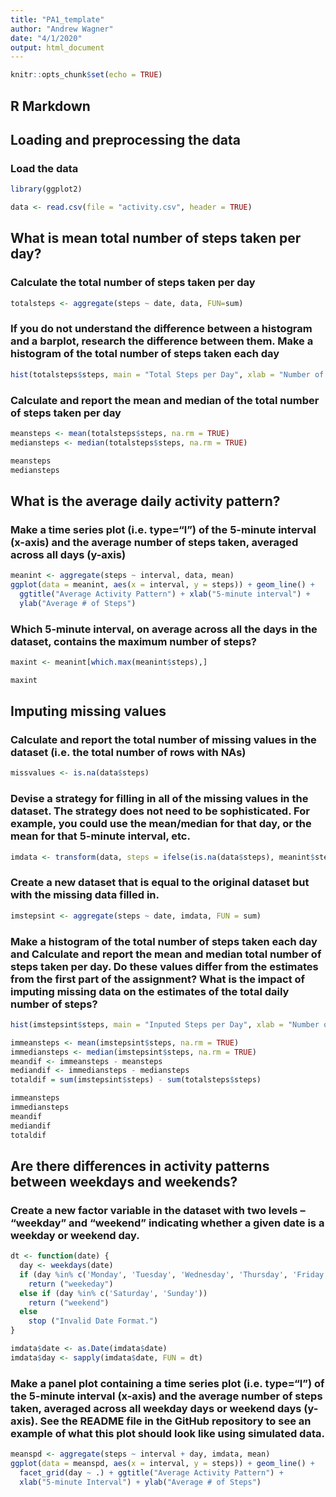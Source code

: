 ```yaml
---
title: "PA1_template"
author: "Andrew Wagner"
date: "4/1/2020"
output: html_document
---
```


```r
knitr::opts_chunk$set(echo = TRUE)
```

## R Markdown

## Loading and preprocessing the data

### Load the data

```r
library(ggplot2)

data <- read.csv(file = "activity.csv", header = TRUE)

```
## What is mean total number of steps taken per day?

### Calculate the total number of steps taken per day

```r
totalsteps <- aggregate(steps ~ date, data, FUN=sum)

```
### If you do not understand the difference between a histogram and a barplot, research the difference between them. Make a histogram of the total number of steps taken each day

```r
hist(totalsteps$steps, main = "Total Steps per Day", xlab = "Number of Steps", ylab = "# of Days")

```
### Calculate and report the mean and median of the total number of steps taken per day

```r
meansteps <- mean(totalsteps$steps, na.rm = TRUE)
mediansteps <- median(totalsteps$steps, na.rm = TRUE)

meansteps
mediansteps
```

## What is the average daily activity pattern?

### Make a time series plot (i.e. \color{red}{\verb|type = "l"|}type="l") of the 5-minute interval (x-axis) and the average number of steps taken, averaged across all days (y-axis)
```r
meanint <- aggregate(steps ~ interval, data, mean)
ggplot(data = meanint, aes(x = interval, y = steps)) + geom_line() +
  ggtitle("Average Activity Pattern") + xlab("5-minute interval") +
  ylab("Average # of Steps")

```

### Which 5-minute interval, on average across all the days in the dataset, contains the maximum number of steps?

```r
maxint <- meanint[which.max(meanint$steps),]

maxint
```

## Imputing missing values

### Calculate and report the total number of missing values in the dataset (i.e. the total number of rows with \color{red}{\verb|NA|}NAs)

```r
missvalues <- is.na(data$steps)
```

### Devise a strategy for filling in all of the missing values in the dataset. The strategy does not need to be sophisticated. For example, you could use the mean/median for that day, or the mean for that 5-minute interval, etc.

```r
imdata <- transform(data, steps = ifelse(is.na(data$steps), meanint$steps[match(data$interval, meanint$interval)],data$steps))
```

### Create a new dataset that is equal to the original dataset but with the missing data filled in.

```r
imstepsint <- aggregate(steps ~ date, imdata, FUN = sum)
```

### Make a histogram of the total number of steps taken each day and Calculate and report the mean and median total number of steps taken per day. Do these values differ from the estimates from the first part of the assignment? What is the impact of imputing missing data on the estimates of the total daily number of steps?

```r
hist(imstepsint$steps, main = "Inputed Steps per Day", xlab = "Number of Steps")

immeansteps <- mean(imstepsint$steps, na.rm = TRUE)
immediansteps <- median(imstepsint$steps, na.rm = TRUE)
meandif <- immeansteps - meansteps
mediandif <- immediansteps - mediansteps
totaldif = sum(imstepsint$steps) - sum(totalsteps$steps)

immeansteps
immediansteps
meandif
mediandif
totaldif
```

## Are there differences in activity patterns between weekdays and weekends?

### Create a new factor variable in the dataset with two levels – “weekday” and “weekend” indicating whether a given date is a weekday or weekend day.
```r
dt <- function(date) {
  day <- weekdays(date)
  if (day %in% c('Monday', 'Tuesday', 'Wednesday', 'Thursday', 'Friday'))
    return ("weekeday")
  else if (day %in% c('Saturday', 'Sunday'))
    return ("weekend")
  else
    stop ("Invalid Date Format.")
}

imdata$date <- as.Date(imdata$date)
imdata$day <- sapply(imdata$date, FUN = dt)

```

### Make a panel plot containing a time series plot (i.e. \color{red}{\verb|type = "l"|}type="l") of the 5-minute interval (x-axis) and the average number of steps taken, averaged across all weekday days or weekend days (y-axis). See the README file in the GitHub repository to see an example of what this plot should look like using simulated data.

```r
meanspd <- aggregate(steps ~ interval + day, imdata, mean)
ggplot(data = meanspd, aes(x = interval, y = steps)) + geom_line() +
  facet_grid(day ~ .) + ggtitle("Average Activity Pattern") +
  xlab("5-minute Interval") + ylab("Average # of Steps")
```